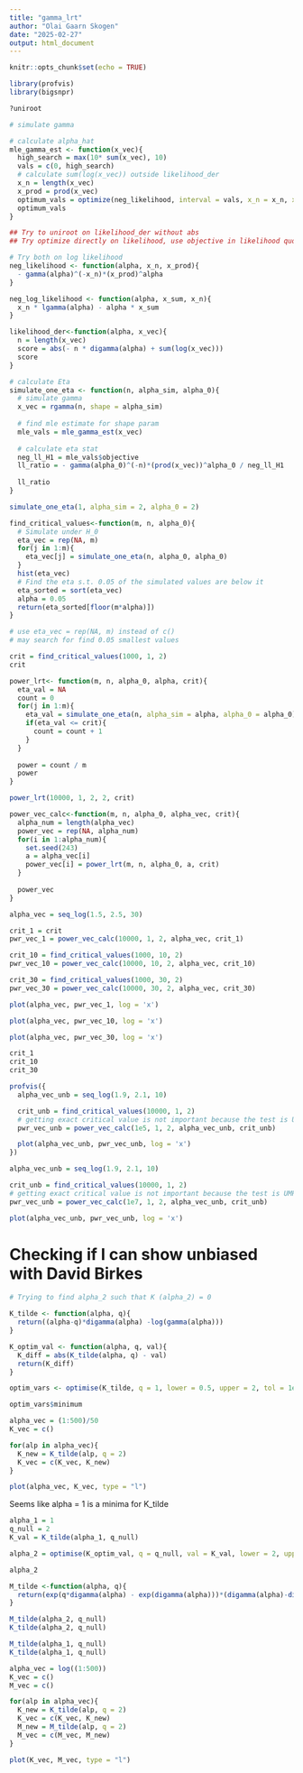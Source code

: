 ```yaml
---
title: "gamma_lrt"
author: "Olai Gaarn Skogen"
date: "2025-02-27"
output: html_document
---
```


```r
knitr::opts_chunk$set(echo = TRUE)
```

```r
library(profvis)
library(bigsnpr)
```
```r
?uniroot
```


```r

# simulate gamma

# calculate alpha_hat
mle_gamma_est <- function(x_vec){
  high_search = max(10* sum(x_vec), 10)
  vals = c(0, high_search)
  # calculate sum(log(x_vec)) outside likelihood_der
  x_n = length(x_vec)
  x_prod = prod(x_vec)
  optimum_vals = optimize(neg_likelihood, interval = vals, x_n = x_n, x_prod = x_prod)
  optimum_vals
}

## Try to uniroot on likelihood_der without abs
## Try optimize directly on likelihood, use objective in likelihood quotient

# Try both on log likelihood
neg_likelihood <- function(alpha, x_n, x_prod){
  - gamma(alpha)^(-x_n)*(x_prod)^alpha
}

neg_log_likelihood <- function(alpha, x_sum, x_n){
  x_n * lgamma(alpha) - alpha * x_sum
}

likelihood_der<-function(alpha, x_vec){
  n = length(x_vec)
  score = abs(- n * digamma(alpha) + sum(log(x_vec)))
  score
}

# calculate Eta
simulate_one_eta <- function(n, alpha_sim, alpha_0){
  # simulate gamma
  x_vec = rgamma(n, shape = alpha_sim)
  
  # find mle estimate for shape param
  mle_vals = mle_gamma_est(x_vec)
  
  # calculate eta stat
  neg_ll_H1 = mle_vals$objective
  ll_ratio = - gamma(alpha_0)^(-n)*(prod(x_vec))^alpha_0 / neg_ll_H1
  
  ll_ratio
}

simulate_one_eta(1, alpha_sim = 2, alpha_0 = 2)

```


```r
find_critical_values<-function(m, n, alpha_0){
  # Simulate under H_0
  eta_vec = rep(NA, m)
  for(j in 1:m){
    eta_vec[j] = simulate_one_eta(n, alpha_0, alpha_0)
  }
  hist(eta_vec)
  # Find the eta s.t. 0.05 of the simulated values are below it
  eta_sorted = sort(eta_vec)
  alpha = 0.05
  return(eta_sorted[floor(m*alpha)])
}

# use eta_vec = rep(NA, m) instead of c()
# may search for find 0.05 smallest values

crit = find_critical_values(1000, 1, 2)
crit
```

```r

power_lrt<- function(m, n, alpha_0, alpha, crit){
  eta_val = NA
  count = 0
  for(j in 1:m){
    eta_val = simulate_one_eta(n, alpha_sim = alpha, alpha_0 = alpha_0)
    if(eta_val <= crit){
      count = count + 1
    }
  }
  
  power = count / m
  power
}

power_lrt(10000, 1, 2, 2, crit)

```

```r
power_vec_calc<-function(m, n, alpha_0, alpha_vec, crit){
  alpha_num = length(alpha_vec)
  power_vec = rep(NA, alpha_num)
  for(i in 1:alpha_num){
    set.seed(243)
    a = alpha_vec[i]
    power_vec[i] = power_lrt(m, n, alpha_0, a, crit)
  }
  
  power_vec
}
```

```r
alpha_vec = seq_log(1.5, 2.5, 30)

crit_1 = crit
pwr_vec_1 = power_vec_calc(10000, 1, 2, alpha_vec, crit_1)

crit_10 = find_critical_values(1000, 10, 2)
pwr_vec_10 = power_vec_calc(10000, 10, 2, alpha_vec, crit_10)

crit_30 = find_critical_values(1000, 30, 2)
pwr_vec_30 = power_vec_calc(10000, 30, 2, alpha_vec, crit_30)

plot(alpha_vec, pwr_vec_1, log = 'x')

plot(alpha_vec, pwr_vec_10, log = 'x')

plot(alpha_vec, pwr_vec_30, log = 'x')
```

```r
crit_1
crit_10
crit_30
```


```r
profvis({
  alpha_vec_unb = seq_log(1.9, 2.1, 10)

  crit_unb = find_critical_values(10000, 1, 2)
  # getting exact critical value is not important because the test is UMPU
  pwr_vec_unb = power_vec_calc(1e5, 1, 2, alpha_vec_unb, crit_unb)

  plot(alpha_vec_unb, pwr_vec_unb, log = 'x')
})
```
```r
alpha_vec_unb = seq_log(1.9, 2.1, 10)

crit_unb = find_critical_values(10000, 1, 2)
# getting exact critical value is not important because the test is UMPU
pwr_vec_unb = power_vec_calc(1e7, 1, 2, alpha_vec_unb, crit_unb)

plot(alpha_vec_unb, pwr_vec_unb, log = 'x')
```



# Checking if I can show unbiased with David Birkes

```r
# Trying to find alpha_2 such that K (alpha_2) = 0

K_tilde <- function(alpha, q){
  return((alpha-q)*digamma(alpha) -log(gamma(alpha)))
}

K_optim_val <- function(alpha, q, val){
  K_diff = abs(K_tilde(alpha, q) - val)
  return(K_diff)
}

optim_vars <- optimise(K_tilde, q = 1, lower = 0.5, upper = 2, tol = 1e-8)
```

```r
optim_vars$minimum
```

```r
alpha_vec = (1:500)/50
K_vec = c()

for(alp in alpha_vec){
  K_new = K_tilde(alp, q = 2)
  K_vec = c(K_vec, K_new)
}

plot(alpha_vec, K_vec, type = "l")
```

Seems like alpha = 1 is a minima for K_tilde

```r
alpha_1 = 1
q_null = 2
K_val = K_tilde(alpha_1, q_null)

alpha_2 = optimise(K_optim_val, q = q_null, val = K_val, lower = 2, upper = 10, tol = 1e-8)$minimum
```

```r
alpha_2
```

```r
M_tilde <-function(alpha, q){
  return(exp(q*digamma(alpha) - exp(digamma(alpha)))*(digamma(alpha)-digamma(q))/(alpha-q))
}

M_tilde(alpha_2, q_null)
K_tilde(alpha_2, q_null)

M_tilde(alpha_1, q_null)
K_tilde(alpha_1, q_null)
```

```r
alpha_vec = log((1:500))
K_vec = c()
M_vec = c()

for(alp in alpha_vec){
  K_new = K_tilde(alp, q = 2)
  K_vec = c(K_vec, K_new)
  M_new = M_tilde(alp, q = 2)
  M_vec = c(M_vec, M_new)
}

plot(K_vec, M_vec, type = "l")
```











